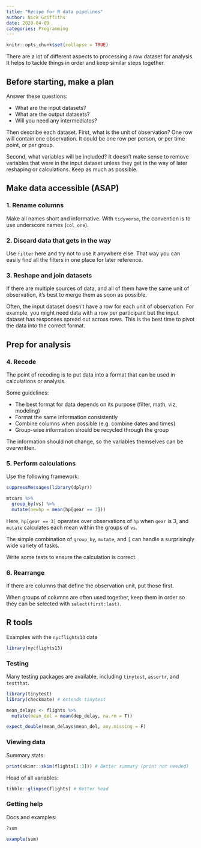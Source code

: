 ```yaml
---
title: "Recipe for R data pipelines"
author: Nick Griffiths
date: 2020-04-09
categories: Programming
---
```


```r
knitr::opts_chunk$set(collapse = TRUE)
```

There are a lot of different aspects to processing a raw dataset for analysis. It helps to tackle things in order and keep similar steps together.

## Before starting, make a plan

Answer these questions:

- What are the input datasets?
- What are the output datasets?
- Will you need any intermediates?

Then describe each dataset. First, what is the unit of observation? One row will contain one observation. It could be one row per person, or per time point, or per group.

Second, what variables will be included? It doesn't make sense to remove variables that were in the input dataset unless they get in the way of later reshaping or calculations. Keep as much as possible.

## Make data accessible (ASAP)

### 1. Rename columns

Make all names short and informative. With `tidyverse`, the convention is to use underscore names (`col_one`).

### 2. Discard data that gets in the way

Use `filter` here and try not to use it anywhere else. That way you can easily find all the filters in one place for later reference.

### 3. Reshape and join datasets

If there are multiple sources of data, and all of them have the same unit of observation, it's best to merge them as soon as possible.

Often, the input dataset doesn't have a row for each unit of observation. For example, you might need data with a row per participant but the input dataset has responses spread out across rows. This is the best time to pivot the data into the correct format.

## Prep for analysis

### 4. Recode

The point of recoding is to put data into a format that can be used in calculations or analysis.

Some guidelines:

- The best format for data depends on its purpose (filter, math, viz, modeling)
- Format the same information consistently
- Combine columns when possible (e.g. combine dates and times)
- Group-wise information should be recycled through the group

The information should not change, so the variables themselves can be overwritten.

### 5. Perform calculations

Use the following framework:

```r
suppressMessages(library(dplyr))

mtcars %>%
  group_by(vs) %>%
  mutate(newhp = mean(hp[gear == 3]))
```

Here, `hp[gear == 3]` operates over observations of `hp` when `gear` is 3, and `mutate` calculates each mean within the groups of `vs`.

The simple combination of `group_by`, `mutate`, and `[` can handle a surprisingly wide variety of tasks.

Write some tests to ensure the calculation is correct.

### 6. Rearrange

If there are columns that define the observation unit, put those first.

When groups of columns are often used together, keep them in order so they can be selected with `select(first:last)`.

## R tools

Examples with the `nycflights13` data

```r
library(nycflights13)
```

### Testing

Many testing packages are available, including `tinytest`, `assertr`, and `testthat`.

```r
library(tinytest)
library(checkmate) # extends tinytest

mean_delays <- flights %>%
  mutate(mean_del = mean(dep_delay, na.rm = T))

expect_double(mean_delays$mean_del, any.missing = F)
```

### Viewing data

Summary stats:

```r
print(skimr::skim(flights[1:3])) # Better summary (print not needed)
```

Head of all variables:

```r
tibble::glimpse(flights) # Better head
```

### Getting help

Docs and examples:

```r
?sum

example(sum)
```
